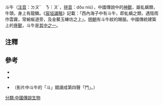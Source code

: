 {{noteTA
|1=斗牛
|2=斗
|3=鬥
}}
{{for|斗牛的其他含義|斗牛 (消歧義)}}

斗牛{{efn|「斗」是本字，非「鬥」的簡化字。}}（[[注音|注音]]：ㄉㄡˇ　ㄋ｜ㄡˊ，[[拼音|拼音]]：dǒu niú），中國傳說中的[[神獸|神獸]]，屬虬螭類，牛頭，身上有龍鱗。《[[宸垣識略|宸垣識略]]》記載：「西內海子中有斗牛，即虬螭之類，遇陰雨作雲霧，常蜿蜒道旁，及金鰲玉蝀坊之上」。[[明朝|明朝]]有斗牛紋的賜服。中國傳統建築上的[[脊獸|脊獸]]，斗牛是[[仙人走獸|其中之一]]。

==注釋==
{{notelist|iger=}}

==參考==
*{{cite web|url=http://www.chnmus.net/big5/wbzs/2014-01/17/content_160899.htm|title=孔府舊藏之明代紅色湖綢斗牛袍賞析|work=河南博物館|date=2014-01-17|accessdate=2015-08-29}}{{dead link|date=2018年3月 |bot=InternetArchiveBot |fix-attempted=yes }}
*{{cite web|url=http://ctext.org/library.pl?if=gb&file=25229&page=97|title=宸垣識略|work=中國哲學書電子化計劃|accessdate=2015-08-29|archive-date=2016-03-05|archive-url=https://web.archive.org/web/20160305013428/http://ctext.org/library.pl?if=gb&file=25229&page=97|dead-url=no}}
*{{cite web|url=http://www.iqiyi.com/jilupian/20120119/831e393088dfcd49.html#_vide1220a2074d94178965b68c0069ceb6dvid_|title=纪录片：故宫100——吉祥瑞兽|accessdate=2015-08-29|archive-date=2018-11-16|archive-url=https://web.archive.org/web/20181116173914/http://www.iqiyi.com/jilupian/20120119/831e393088dfcd49.html#_vide1220a2074d94178965b68c0069ceb6dvid_|dead-url=no}}（影片中斗牛的「斗」錯讀成第四聲「鬥」。）
[[分類:中國傳說生物|分類:中國傳說生物]]
{{stub}}